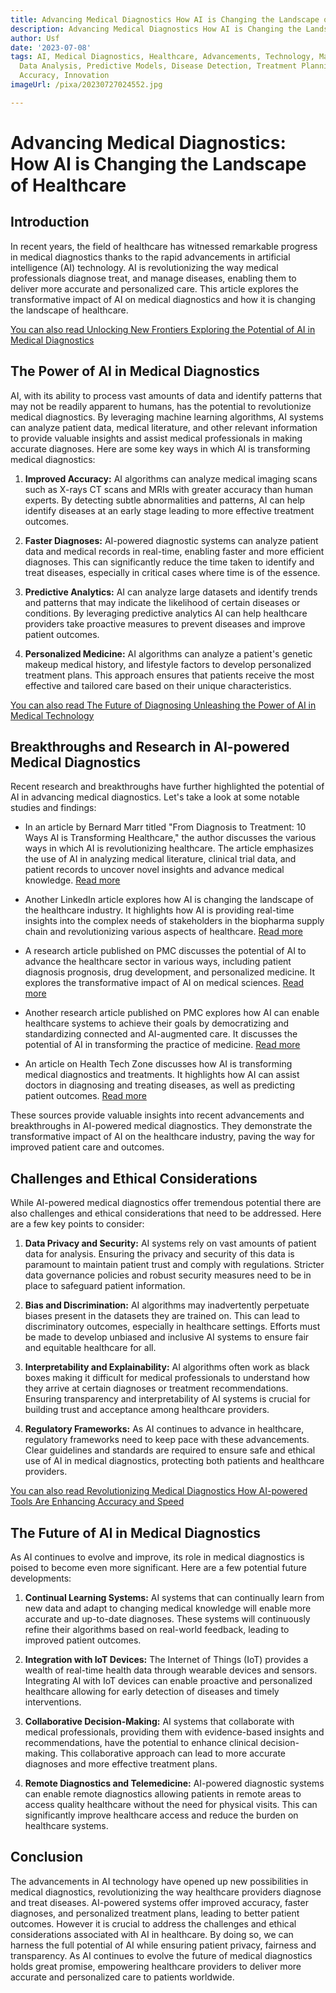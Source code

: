 ```yaml
---
title: Advancing Medical Diagnostics How AI is Changing the Landscape of Healthcare
description: Advancing Medical Diagnostics How AI is Changing the Landscape of Healthcare
author: Usf
date: '2023-07-08'
tags: AI, Medical Diagnostics, Healthcare, Advancements, Technology, Machine Learning,
  Data Analysis, Predictive Models, Disease Detection, Treatment Planning, Efficiency,
  Accuracy, Innovation
imageUrl: /pixa/20230727024552.jpg

---
```

# Advancing  Medical Diagnostics: How AI is Changing the Landscape  of Healthcare

## Introduction

In recent years, the field of healthcare has witnessed remarkable progress in  medical diagnostics thanks to the rapid advancements in artificial intelligence  (AI) technology. AI is revolutionizing the way  medical professionals diagnose treat, and manage diseases, enabling them  to deliver more  accurate and  personalized care. This article explores the  transformative  impact of  AI on medical diagnostics and how it is changing the landscape of healthcare.

[You can  also read Unlocking New Frontiers Exploring the  Potential  of AI in Medical Diagnostics](Unlocking%20New%20Frontiers%20Exploring%20the%20Potential%20of%20AI%20in%20Medical%20Diagnostics)


## The Power  of AI in Medical Diagnostics

AI, with  its ability to process vast amounts of data and identify patterns that may not be readily apparent to humans, has the potential  to revolutionize medical diagnostics. By leveraging machine learning algorithms,  AI systems can analyze patient data, medical literature, and other relevant information to provide valuable insights and assist medical professionals in making accurate diagnoses. Here are some key ways in which AI is transforming  medical diagnostics:

1. **Improved Accuracy:** AI algorithms can analyze medical imaging scans such as X-rays CT scans and MRIs with greater accuracy than human experts. By detecting subtle abnormalities and patterns, AI can help identify diseases at an early stage leading to more effective treatment outcomes.

2. **Faster Diagnoses:** AI-powered  diagnostic systems can analyze patient  data and medical records in real-time, enabling faster and more efficient diagnoses.  This can significantly  reduce the time taken to identify and treat diseases, especially in critical cases where time is of the essence.

3. **Predictive  Analytics:** AI can analyze large datasets and  identify trends and patterns  that  may indicate  the likelihood of  certain diseases or conditions. By leveraging predictive analytics AI can help healthcare providers take proactive measures to prevent diseases and improve patient outcomes.

4. **Personalized Medicine:**  AI algorithms can analyze  a patient's genetic makeup medical history, and  lifestyle factors to develop personalized treatment plans. This approach ensures that patients receive the most effective and tailored  care based on their unique characteristics.

[You can also read The  Future of Diagnosing Unleashing the Power of AI in Medical Technology](The%20Future%20of%20Diagnosing%20Unleashing%20the%20Power%20of%20AI%20in%20Medical%20Technology)


## Breakthroughs and Research in AI-powered Medical Diagnostics

Recent research and breakthroughs have further highlighted the potential of AI in advancing medical diagnostics. Let's take a look at some notable studies  and findings:

- In an article by  Bernard Marr titled  "From Diagnosis to Treatment: 10 Ways AI is Transforming Healthcare," the author discusses the various  ways in which AI is revolutionizing healthcare. The article emphasizes the use of AI in  analyzing medical literature,  clinical  trial  data, and patient records to uncover novel insights and advance medical knowledge. [Read more](https://bernardmarr.com/from-diagnosis-to-treatment-10-ways-ai-is-transforming-healthcare/)

- Another LinkedIn article explores how AI is changing the landscape of the healthcare industry. It highlights how AI is providing real-time insights into the complex needs of stakeholders in  the biopharma supply chain and revolutionizing various  aspects of healthcare. [Read more](https://www.linkedin.com/pulse/how-ai-changing-landscape-healthcare-industry-raavish-dahuja-cbap-)

- A research article published on PMC  discusses the potential of AI to advance the healthcare sector  in various ways, including patient diagnosis prognosis, drug development, and personalized medicine. It explores the transformative impact of AI on  medical sciences. [Read more](https://www.ncbi.nlm.nih.gov/pmc/articles/PMC7640807/)

- Another research  article published on PMC explores how AI can enable healthcare systems to achieve their goals by democratizing and standardizing connected and AI-augmented care. It discusses the  potential of AI  in transforming the practice of medicine.  [Read more](https://www.ncbi.nlm.nih.gov/pmc/articles/PMC8285156/)

- An article on Health Tech Zone discusses how AI is transforming medical diagnostics and treatments. It highlights how AI can assist doctors in diagnosing and treating diseases, as well as predicting patient outcomes.  [Read  more](https://www.healthtechzone.com/topics/healthcare/articles/2023/01/03/454479-how-ai-transforming-medical-diagnostics-treatments.htm)

These sources provide valuable  insights into recent advancements and breakthroughs in AI-powered medical  diagnostics. They  demonstrate the transformative impact of AI on the healthcare industry, paving the  way for improved  patient care and  outcomes.

## Challenges and Ethical Considerations

While AI-powered medical diagnostics offer tremendous potential there are also challenges  and ethical considerations that need to be  addressed.  Here are  a few key points to consider:

1. **Data Privacy  and Security:** AI systems rely on vast amounts of patient data for analysis. Ensuring the privacy and security of  this data is paramount to maintain  patient trust and comply with regulations. Stricter data governance policies and robust security measures  need to be in place to safeguard patient information.

2. **Bias and Discrimination:** AI algorithms may inadvertently perpetuate biases present in the datasets they  are  trained on. This can lead to discriminatory outcomes, especially in healthcare settings. Efforts must be made to develop unbiased and inclusive AI systems to ensure fair and equitable healthcare for all.

3. **Interpretability and Explainability:** AI algorithms often  work as black boxes making it difficult for medical professionals  to understand how they arrive at certain diagnoses or treatment recommendations. Ensuring transparency and interpretability of AI systems is crucial for building trust and acceptance  among healthcare providers.

4. **Regulatory Frameworks:** As AI  continues  to advance in healthcare, regulatory  frameworks  need to keep pace with these advancements.  Clear guidelines and standards are required to ensure safe and ethical use of AI in medical diagnostics, protecting both  patients and healthcare providers.

[You can also read Revolutionizing Medical Diagnostics How AI-powered Tools Are Enhancing Accuracy and  Speed](Revolutionizing%20Medical%20Diagnostics%20How%20AI-powered%20Tools%20Are%20Enhancing%20Accuracy%20and%20Speed)


## The Future  of AI in Medical Diagnostics

As AI continues to evolve and  improve, its role in medical diagnostics is poised to become even  more significant. Here are a few potential future  developments:

1. **Continual Learning Systems:** AI  systems that can continually learn from new data and adapt to  changing medical knowledge will  enable more accurate and up-to-date  diagnoses. These systems will continuously  refine their algorithms based on real-world feedback, leading to improved patient outcomes.

2. **Integration with IoT Devices:** The Internet of Things (IoT) provides a wealth of real-time  health data through wearable devices and  sensors. Integrating AI with IoT  devices can enable proactive and personalized healthcare allowing for early detection of diseases and timely interventions.

3. **Collaborative Decision-Making:** AI systems that collaborate with medical  professionals,  providing them with evidence-based insights and recommendations, have the potential to enhance clinical decision-making. This collaborative approach  can lead to more accurate diagnoses and  more effective treatment plans.

4. **Remote Diagnostics and Telemedicine:** AI-powered diagnostic systems can enable remote diagnostics allowing  patients in remote areas to  access quality healthcare without  the need for physical  visits. This  can significantly improve healthcare access and reduce the burden on  healthcare systems.

## Conclusion

The  advancements in AI technology have opened up new possibilities in medical diagnostics, revolutionizing the way healthcare providers diagnose and treat diseases.  AI-powered systems offer improved accuracy, faster diagnoses, and personalized treatment plans, leading to better patient outcomes.  However  it is crucial to address the challenges and ethical considerations associated with AI in healthcare. By doing so,  we can harness the full potential  of AI while ensuring patient privacy, fairness  and  transparency. As AI continues to evolve the  future of  medical diagnostics  holds great promise, empowering healthcare providers to deliver more accurate and personalized  care to patients worldwide.
